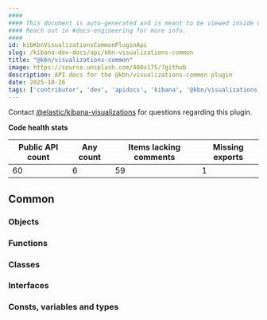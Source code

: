```yaml
---
####
#### This document is auto-generated and is meant to be viewed inside our experimental, new docs system.
#### Reach out in #docs-engineering for more info.
####
id: kibKbnVisualizationsCommonPluginApi
slug: /kibana-dev-docs/api/kbn-visualizations-common
title: "@kbn/visualizations-common"
image: https://source.unsplash.com/400x175/?github
description: API docs for the @kbn/visualizations-common plugin
date: 2025-10-26
tags: ['contributor', 'dev', 'apidocs', 'kibana', '@kbn/visualizations-common']
---
```




Contact [@elastic/kibana-visualizations](https://github.com/orgs/elastic/teams/kibana-visualizations) for questions regarding this plugin.

**Code health stats**

| Public API count  | Any count | Items lacking comments | Missing exports |
|-------------------|-----------|------------------------|-----------------|
| 60 | 6 | 59 | 1 |

## Common

### Objects
<DocDefinitionList data={kbnVisualizationsCommonObj.common.objects}/>

### Functions
<DocDefinitionList data={kbnVisualizationsCommonObj.common.functions}/>

### Classes
<DocDefinitionList data={kbnVisualizationsCommonObj.common.classes}/>

### Interfaces
<DocDefinitionList data={kbnVisualizationsCommonObj.common.interfaces}/>

### Consts, variables and types
<DocDefinitionList data={kbnVisualizationsCommonObj.common.misc}/>

